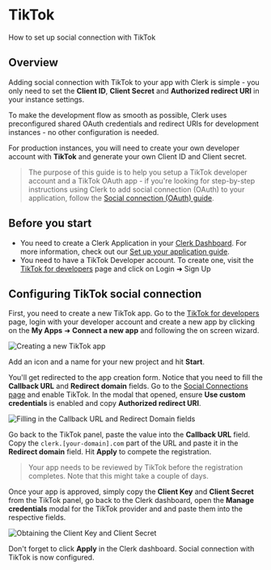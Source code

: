 # TikTok

How to set up social connection with TikTok

## Overview

Adding social connection with TikTok to your app with Clerk is simple - you only need to set the **Client ID**, **Client Secret** and **Authorized redirect URI** in your instance settings.

To make the development flow as smooth as possible, Clerk uses  preconfigured shared OAuth credentials and redirect URIs for development instances - no other configuration is needed.

For production instances, you will need to create your own developer account with **TikTok** and generate your own Client ID and Client secret.

> The purpose of this guide is to help you setup a TikTok developer account  and a TikTok OAuth app - if you're looking for step-by-step instructions using Clerk to add social connection (OAuth) to your application,  follow the [Social connection (OAuth) guide](https://clerk.com/docs/authentication/social-connections-oauth).

## Before you start

- You need to create a Clerk Application in your [Clerk Dashboard](https://dashboard.clerk.dev/). For more information, check out our [Set up your application guide](/get-started/setup-clerk).
- You need to have a TikTok Developer account. To create one, visit the [TikTok for developers](https://developers.tiktok.com/) page and click on Login ➜ Sign Up

## Configuring TikTok social connection

First, you need to create a new TikTok app. Go to the [TikTok for developers](https://developers.tiktok.com/) page, login with your developer account and create a new app by clicking on the **My Apps** ➜ **Connect a new app** and following the on screen wizard.

![Creating a new TikTok app](/docs/images/authentication-providers/tiktok/9a5749a9bf3f282c54af2a2b539ba372e4706574-1489x964.png)

Add an icon and a name for your new project and hit **Start**.

You'll get redirected to the app creation form. Notice that you need to fill the **Callback URL** and **Redirect domain** fields. Go to the [Social Connections page](https://dashboard.clerk.dev/last-active?path=authentication/social) and enable TikTok. In the modal that opened, ensure **Use custom credentials** is enabled and copy **Authorized redirect URI**.

![Filling in the Callback URL and Redirect Domain fields](/docs/images/authentication-providers/tiktok/135491407e1afeea187644e4450fb77bb659d907-1489x964.png)

Go back to the TikTok panel, paste the value into the **Callback URL** field. Copy the `clerk.[your-domain].com` part of the URL and paste it in the **Redirect domain** field. Hit **Apply** to compete the registration.

> Your app needs to be reviewed by TikTok before the registration completes. Note that this might take a couple of days.

Once your app is approved, simply copy the **Client Key** and **Client Secret** from the TikTok panel, go back to the Clerk dashboard, open the **Manage credentials** modal for the TikTok provider and and paste them into the respective fields.

![Obtaining the Client Key and Client Secret](/docs/images/authentication-providers/tiktok/12885db4568578459fb4b9beab31838c929cf9d5-1382x833.png)

Don't forget to click **Apply** in the Clerk dashboard. Social connection with TikTok is now configured.
